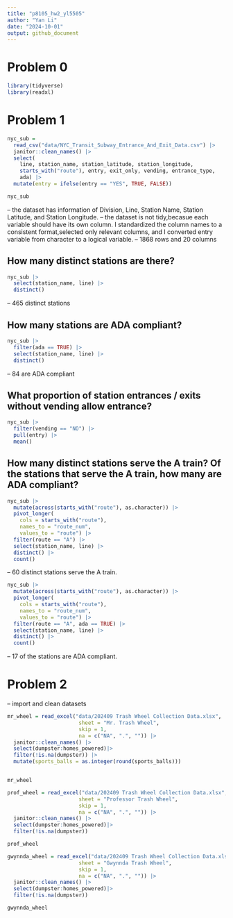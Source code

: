```yaml
---
title: "p8105_hw2_yl5505"
author: "Yan Li"
date: "2024-10-01"
output: github_document
---
```


# Problem 0
```r
library(tidyverse)
library(readxl)
```

# Problem 1
```r
nyc_sub = 
  read_csv("data/NYC_Transit_Subway_Entrance_And_Exit_Data.csv") |>
  janitor::clean_names() |>
  select(
    line, station_name, station_latitude, station_longitude, 
    starts_with("route"), entry, exit_only, vending, entrance_type, 
    ada) |> 
  mutate(entry = ifelse(entry == "YES", TRUE, FALSE))

nyc_sub
```
-- the dataset has information of Division, Line, Station Name, Station Latitude, and Station Longitude. 
-- the dataset is not tidy,becasue each variable should have its own column. I standardized the column names to a consistent format,selected only relevant columns, and I converted entry variable from character to a logical variable.
-- 1868 rows and 20 columns


## How many distinct stations are there?
```r
nyc_sub |> 
  select(station_name, line) |> 
  distinct()
```
-- 465 distinct stations

## How many stations are ADA compliant?
```r
nyc_sub |> 
  filter(ada == TRUE) |> 
  select(station_name, line) |> 
  distinct()
```
-- 84 are ADA compliant

## What proportion of station entrances / exits without vending allow entrance?

```r
nyc_sub |> 
  filter(vending == "NO") |> 
  pull(entry) |> 
  mean()
```
## How many distinct stations serve the A train? Of the stations that serve the A train, how many are ADA compliant?
```r
nyc_sub |> 
  mutate(across(starts_with("route"), as.character)) |> 
  pivot_longer(
    cols = starts_with("route"), 
    names_to = "route_num", 
    values_to = "route") |> 
  filter(route == "A") |> 
  select(station_name, line) |> 
  distinct() |> 
  count()

```
-- 60 distinct stations serve the A train.

```r
nyc_sub |> 
  mutate(across(starts_with("route"), as.character)) |> 
  pivot_longer(
    cols = starts_with("route"), 
    names_to = "route_num", 
    values_to = "route") |> 
  filter(route == "A", ada == TRUE) |> 
  select(station_name, line) |> 
  distinct() |> 
  count() 

```
-- 17 of the stations are ADA compliant. 


# Problem 2
-- import and clean datasets
```r
mr_wheel = read_excel("data/202409 Trash Wheel Collection Data.xlsx", 
                       sheet = "Mr. Trash Wheel", 
                       skip = 1, 
                       na = c("NA", ".", "")) |> 
  janitor::clean_names() |> 
  select(dumpster:homes_powered)|>
  filter(!is.na(dumpster)) |> 
  mutate(sports_balls = as.integer(round(sports_balls)))


mr_wheel
```

```r
prof_wheel = read_excel("data/202409 Trash Wheel Collection Data.xlsx", 
                       sheet = "Professor Trash Wheel", 
                       skip = 1, 
                       na = c("NA", ".", "")) |> 
  janitor::clean_names() |> 
  select(dumpster:homes_powered)|>
  filter(!is.na(dumpster)) 

prof_wheel
```

```r
gwynnda_wheel = read_excel("data/202409 Trash Wheel Collection Data.xlsx", 
                       sheet = "Gwynnda Trash Wheel", 
                       skip = 1, 
                       na = c("NA", ".", "")) |> 
  janitor::clean_names() |> 
  select(dumpster:homes_powered)|>
  filter(!is.na(dumpster)) 

gwynnda_wheel
```



